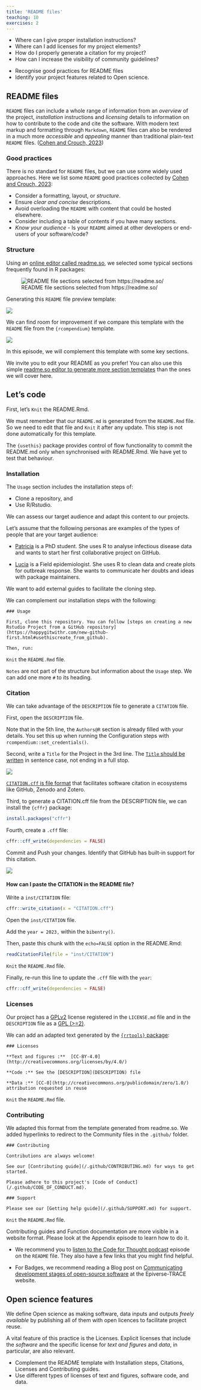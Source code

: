 ```yaml
---
title: 'README files'
teaching: 10
exercises: 2
---
```


:::::::::::::::::::::::::::::::::::::: questions 

- Where can I give proper installation instructions?
- Where can I add licenses for my project elements?
- How do I properly generate a citation for my project?
- How can I increase the visibility of community guidelines?

::::::::::::::::::::::::::::::::::::::::::::::::

::::::::::::::::::::::::::::::::::::: objectives

- Recognise good practices for README files
- Identify your project features related to Open science.

::::::::::::::::::::::::::::::::::::::::::::::::

## README files

`README` files can include a whole range of information from an _overview_ of the project, _installation_ instructions and _licensing_ details to information on how to contribute to the code and cite the software. With modern text markup and formatting through `Markdown`, `README` files can also be rendered in a much more _accessible_ and _appealing_ manner than traditional plain-text `README` files. ([Cohen and Crouch, 2023](https://www.imperial.ac.uk/computational-methods/rse/events/byte-sized-rse/))

### Good practices

There is no standard for `README` files, but we can use some widely used approaches. Here we list some `README` good practices collected by [Cohen and Crouch, 2023](https://www.imperial.ac.uk/computational-methods/rse/events/byte-sized-rse/):

- Consider a formatting, layout, or _structure_.
- Ensure _clear and concise_ descriptions.
- Avoid overloading the `README` with content that could be hosted elsewhere.
- Consider including a table of contents if you have many sections.
- _Know your audience_ - Is your `README` aimed at other developers or end-users of your software/code?

### Structure

Using an [online editor called readme.so](https://readme.so/), we selected some typical sections frequently found in R packages:

![README file sections selected from https://readme.so/](fig/readme_so-sections.png)

Generating this `README` file preview template:

![](fig/readme_so-preview.png)

We can find room for improvement if we compare this template with the `README` file from the `{rcompendium}` template.

![](fig/readme-github.png)

In this episode, we will complement this template with some key sections. 

We invite you to edit your README as you prefer! You can also use this simple [readme.so editor to generate more section templates](https://readme.so/) than the ones we will cover here.

## Let's code

First, let's `Knit` the README.Rmd.

We must remember that our `README.md` is generated from the `README.Rmd` file. So we need to edit that file and `Knit` it after any update. This step is not done automatically for this template.

:::instructor

The `{usethis}` package provides control of flow functionality to commit the README.md only when synchronised with README.Rmd. We have yet to test that behaviour.

:::

### Installation

The `Usage` section includes the installation steps of:

- Clone a repository, and
- Use R/Rstudio.

We can assess our target audience and adapt this content to our projects. 

Let's assume that the following personas are examples of the types of people that are your target audience:

- [Patricia](https://epiverse-trace.github.io/personas/patricia-discoverer.html) is a PhD student. She uses R to analyse infectious disease data and wants to start her first collaborative project on GitHub.

- [Lucia](https://epiverse-trace.github.io/personas/lucia-outbreaks.html) is a Field epidemiologist. She uses R to clean data and create plots for outbreak response. She wants to communicate her doubts and ideas with package maintainers.

We want to add external guides to facilitate the cloning step.

We can complement our installation steps with the following:

```
### Usage

First, clone this repository. You can follow [steps on creating a new Rstudio Project from a GitHub repository](https://happygitwithr.com/new-github-first.html#usethiscreate_from_github). 

Then, run:
```

:::checklist
`Knit` the `README.Rmd` file.
:::

:::callout

`Notes` are not part of the structure but information about the `Usage` step. We can add one more `#` to its heading.

:::

### Citation

We can take advantage of the `DESCRIPTION` file to generate a `CITATION` file.

First, open the `DESCRIPTION` file. 

Note that in the 5th line, the `Authors@R` section is already filled with your details. You set this up when running the Configuration steps with `rcompendium::set_credentials()`.

Second, write a `Title` for the Project in the 3rd line. The [`Title` should be written](https://r-pkgs.org/man.html#title-description-details) in sentence case, not ending in a full stop.

![](fig/description-title.png)

:::callout

[`CITATION.cff` is file format](https://ropensci.org/blog/2021/11/23/cffr/) that facilitates software citation in ecosystems like GitHub, Zenodo and Zotero.

:::

Third, to generate a CITATION.cff file from the DESCRIPTION file, we can install the `{cffr}` package:

```r
install.packages("cffr")
```

Fourth, create a `.cff` file:

```r
cffr::cff_write(dependencies = FALSE)
```

Commit and Push your changes. Identify that GitHub has built-in support for this citation.

![](fig/citation-cff.png)

:::challenge

#### How can I paste the CITATION in the README file?

:::solution

Write a `inst/CITATION` file:

```r
cffr::write_citation(x = "CITATION.cff")
```

Open the `inst/CITATION` file. 

Add the `year = 2023,` within the `bibentry()`.

Then, paste this chunk with the `echo=FALSE` option in the README.Rmd:

```r
readCitationFile(file = "inst/CITATION")
```

`Knit` the `README.Rmd` file.

Finally, re-run this line to update the `.cff` file with the `year`:

```r
cffr::cff_write(dependencies = FALSE)
```


:::

:::

### Licenses

Our project has a [GPLv2](https://www.gnu.org/licenses/old-licenses/gpl-2.0.html) license registered in the `LICENSE.md` file and in the `DESCRIPTION` file as a [GPL (>=2)](https://choosealicense.com/licenses/gpl-3.0/).

We can add an adapted text generated by the [`{rrtools}` package](https://github.com/benmarwick/rrtools/):

```
### Licenses

**Text and figures :**  [CC-BY-4.0](http://creativecommons.org/licenses/by/4.0/)

**Code :** See the [DESCRIPTION](DESCRIPTION) file

**Data :** [CC-0](http://creativecommons.org/publicdomain/zero/1.0/) attribution requested in reuse
```

:::checklist
`Knit` the `README.Rmd` file.
:::

### Contributing

We adapted this format from the template generated from readme.so. We added hyperlinks to redirect to the Community files in the `.github/` folder.

```
### Contributing

Contributions are always welcome!

See our [Contributing guide](/.github/CONTRIBUTING.md) for ways to get started.

Please adhere to this project's [Code of Conduct](/.github/CODE_OF_CONDUCT.md).

### Support

Please see our [Getting help guide](/.github/SUPPORT.md) for support.
```

:::checklist
`Knit` the `README.Rmd` file.
:::

:::instructor

Contributing guides and Function documentation are more visible in a website format. Please look at the Appendix episode to learn how to do it.

:::

:::testimonial

- We recommend you to [listen to the Code for Thought podcast](https://codeforthought.buzzsprout.com/1326658/12979597-en-bytesized-rse-the-readme-with-julian-lenz) episode on the `README` file. They also have a few links that you might find helpful.

- For Badges, we recommend reading a Blog post on [Communicating development stages of open-source software](https://epiverse-trace.github.io/posts/comm-software-devel/) at the Epiverse-TRACE website.

:::

## Open science features

We define Open science as making software, data inputs and outputs _freely available_ by publishing all of them with open licences to facilitate project reuse.

A vital feature of this practice is the Licenses. Explicit licenses that include the _software_ and the specific license for _text and figures_ and _data_, in particular, are also relevant.

::::::::::::::::::::::::::::::::::::: keypoints 

- Complement the README template with Installation steps, Citations, Licenses and Contributing guides.
- Use different types of licenses of text and figures, software code, and data.

::::::::::::::::::::::::::::::::::::::::::::::::

